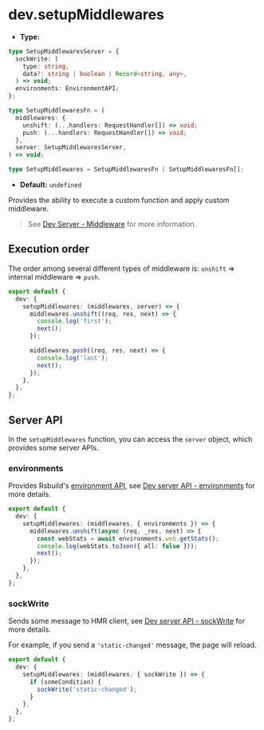 # dev.setupMiddlewares

- **Type:**

```ts
type SetupMiddlewaresServer = {
  sockWrite: (
    type: string,
    data?: string | boolean | Record<string, any>,
  ) => void;
  environments: EnvironmentAPI;
};

type SetupMiddlewaresFn = (
  middlewares: {
    unshift: (...handlers: RequestHandler[]) => void;
    push: (...handlers: RequestHandler[]) => void;
  },
  server: SetupMiddlewaresServer,
) => void;

type SetupMiddlewares = SetupMiddlewaresFn | SetupMiddlewaresFn[];
```

- **Default:** `undefined`

Provides the ability to execute a custom function and apply custom middleware.

> See [Dev Server - Middleware](/guide/basic/server#middleware) for more information.

## Execution order

The order among several different types of middleware is: `unshift` => internal middleware => `push`.

```ts title="rsbuild.config.ts"
export default {
  dev: {
    setupMiddlewares: (middlewares, server) => {
      middlewares.unshift((req, res, next) => {
        console.log('first');
        next();
      });

      middlewares.push((req, res, next) => {
        console.log('last');
        next();
      });
    },
  },
};
```

## Server API

In the `setupMiddlewares` function, you can access the `server` object, which provides some server APIs.

### environments

Provides Rsbuild's [environment API](/api/javascript-api/environment-api#environment-api), see [Dev server API - environments](/api/javascript-api/dev-server-api#environments) for more details.

```ts title="rsbuild.config.ts"
export default {
  dev: {
    setupMiddlewares: (middlewares, { environments }) => {
      middlewares.unshift(async (req, _res, next) => {
        const webStats = await environments.web.getStats();
        console.log(webStats.toJson({ all: false }));
        next();
      });
    },
  },
};
```

### sockWrite

Sends some message to HMR client, see [Dev server API - sockWrite](/api/javascript-api/dev-server-api#sockwrite) for more details.

For example, if you send a `'static-changed'` message, the page will reload.

```ts title="rsbuild.config.ts"
export default {
  dev: {
    setupMiddlewares: (middlewares, { sockWrite }) => {
      if (someCondition) {
        sockWrite('static-changed');
      }
    },
  },
};
```
